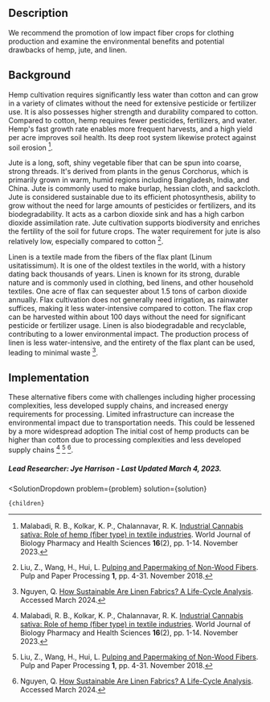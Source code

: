 

## Description	

We recommend the promotion of low impact fiber crops for clothing production and examine the environmental benefits and potential drawbacks of hemp, jute, and linen.

## Background

Hemp cultivation requires significantly less water than cotton and can grow in a variety of climates without the need for extensive pesticide or fertilizer use. It is also possesses higher strength and durability compared to cotton. Compared to cotton, hemp requires fewer pesticides, fertilizers, and water. Hemp's fast growth rate enables more frequent harvests, and a high yield per acre improves soil health. Its deep root system likewise protect against soil erosion [^"1"].

Jute is a long, soft, shiny vegetable fiber that can be spun into coarse, strong threads. It's derived from plants in the genus Corchorus, which is primarily grown in warm, humid regions including Bangladesh, India, and China. Jute is commonly used to make burlap, hessian cloth, and sackcloth. Jute is considered sustainable due to its efficient photosynthesis, ability to grow without the need for large amounts of pesticides or fertilizers, and its biodegradability. It acts as a carbon dioxide sink and has a high carbon dioxide assimilation rate. Jute cultivation supports biodiversity and enriches the fertility of the soil for future crops. The water requirement for jute is also relatively low, especially compared to cotton [^"2"].

Linen is a textile made from the fibers of the flax plant (Linum usitatissimum). It is one of the oldest textiles in the world, with a history dating back thousands of years. Linen is known for its strong, durable nature and is commonly used in clothing, bed linens, and other household textiles. One acre of flax can sequester about 1.5 tons of carbon dioxide annually. Flax cultivation does not generally need irrigation, as rainwater suffices, making it less water-intensive compared to cotton. The flax crop can be harvested within about 100 days without the need for significant pesticide or fertilizer usage. Linen is also biodegradable and recyclable, contributing to a lower environmental impact. The production process of linen is less water-intensive, and the entirety of the flax plant can be used, leading to minimal waste [^"3"].

## Implementation

These alternative fibers come with challenges including higher processing complexities, less developed supply chains, and increased energy requirements for processing. Limited infrastructure can increase the environmental impact due to transportation needs. This could be lessened by a more widespread adoption 
The initial cost of hemp products can be higher than cotton due to processing complexities and less developed supply chains [^"1"] [^"2"] [^"3"].

##### Lead Researcher: Jye Harrison - Last Updated March 4, 2023.

[^"1"]: Malabadi, R. B., Kolkar, K. P., Chalannavar, R. K. [Industrial Cannabis sativa: Role of hemp (fiber type) in textile industries](http://dx.doi.org/10.30574/wjbphs.2023.16.2.0450). World Journal of Biology Pharmacy and Health Sciences **16**(2), pp. 1-14.  November 2023.
[^"2"]: Liu, Z., Wang, H., Hui, L. [Pulping and Papermaking of Non-Wood Fibers](http://doi.org/10.5772/intechopen.79017). Pulp and Paper Processing **1**, pp. 4-31.  November 2018.
[^"3"]: Nguyen, Q. [How Sustainable Are Linen Fabrics? A Life-Cycle Analysis](https://impactful.ninja/how-sustainable-are-linen-fabrics/). Accessed March 2024.

  <SolutionDropdown 
    problem={problem} 
    solution={solution}
  >
    {children}
  </SolutionDropdown>